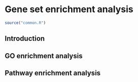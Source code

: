 # Gene set enrichment analysis

```r
source("common.R")
```

## Introduction

## GO enrichment analysis

## Pathway enrichment analysis

